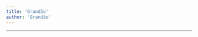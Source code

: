 ```yaml
---
title: 'Grandão'
author: 'Grandão'
---
```


---

<CharacterInfo
    name='Gramofone'
    image='/assets/icons/otom/wiki media/chars/Grandao.png' 
    caption='por que você não vai jogar baseball?'
    icon='/assets/icons/otom/wiki media/icons/Grandao.png'
    nickname='N/A'
    pronouns='ele/dele'
    species='Armário'
    voice='Traficu.br'
    hobbies='Guarda-costas'
/>